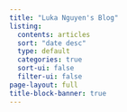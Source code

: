 ```yaml
---
title: "Luka Nguyen's Blog"
listing:
  contents: articles
  sort: "date desc"
  type: default
  categories: true
  sort-ui: false
  filter-ui: false
page-layout: full
title-block-banner: true
---
```



